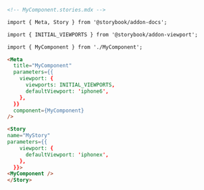 ```md
<!-- MyComponent.stories.mdx -->

import { Meta, Story } from '@storybook/addon-docs';

import { INITIAL_VIEWPORTS } from '@storybook/addon-viewport';

import { MyComponent } from './MyComponent';

<Meta
  title="MyComponent"
  parameters={{
    viewport: {
      viewports: INITIAL_VIEWPORTS,
      defaultViewport: 'iphone6',
    },
  }}
  component={MyComponent}
/>

<Story
name="MyStory"
parameters={{
    viewport: {
      defaultViewport: 'iphonex',
    },
  }}>
<MyComponent />
</Story>
```
